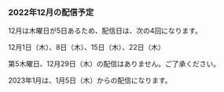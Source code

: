 ### 2022年12月の配信予定

12月は木曜日が5日あるため、配信日は、次の4回になります。

12月1日（木）、8日（木）、15日（木）、22日（木）

第5木曜日、12月29日（木）の配信はありません。ご了承ください。

2023年1月は、1月5日（木）からの配信になります。
